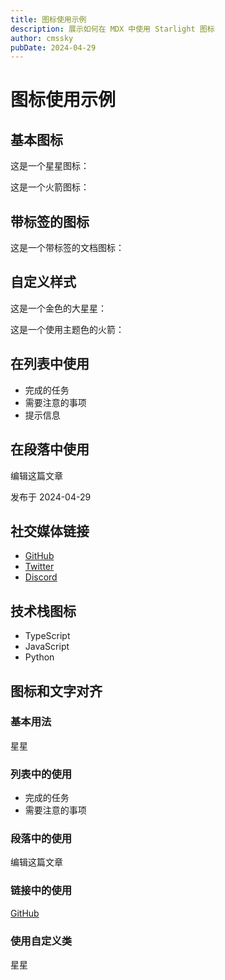 ```yaml
---
title: 图标使用示例
description: 展示如何在 MDX 中使用 Starlight 图标
author: cmssky
pubDate: 2024-04-29
---
```



# 图标使用示例

## 基本图标

这是一个星星图标：<Icon name="star" />

这是一个火箭图标：<Icon name="rocket" />

## 带标签的图标

这是一个带标签的文档图标：<Icon name="document" label="文档" />

## 自定义样式

这是一个金色的大星星：<Icon name="star" color="goldenrod" size="2rem" />

这是一个使用主题色的火箭：<Icon name="rocket" color="var(--sl-color-text-accent)" />

## 在列表中使用

- <Icon name="check" /> 完成的任务
- <Icon name="warning" /> 需要注意的事项
- <Icon name="info" /> 提示信息

## 在段落中使用

<Icon name="pencil" /> 编辑这篇文章

<Icon name="clock" /> 发布于 2024-04-29

## 社交媒体链接

- <Icon name="github" /> [GitHub](https://github.com)
- <Icon name="twitter" /> [Twitter](https://twitter.com)
- <Icon name="discord" /> [Discord](https://discord.com)

## 技术栈图标

- <Icon name="typescript" /> TypeScript
- <Icon name="javascript" /> JavaScript
- <Icon name="python" /> Python

## 图标和文字对齐

### 基本用法

<span style="display: inline-flex; align-items: center; gap: 0.5rem;">
  <Icon name="star" /> 星星
</span>

### 列表中的使用

- <span style="display: inline-flex; align-items: center; gap: 0.5rem;">
    <Icon name="check" /> 完成的任务
  </span>
- <span style="display: inline-flex; align-items: center; gap: 0.5rem;">
    <Icon name="warning" /> 需要注意的事项
  </span>

### 段落中的使用

<p>
  <span style="display: inline-flex; align-items: center; gap: 0.5rem;">
    <Icon name="pencil" /> 编辑这篇文章
  </span>
</p>

### 链接中的使用

<a href="https://github.com" style="display: inline-flex; align-items: center; gap: 0.5rem;">
  <Icon name="github" /> GitHub
</a>

### 使用自定义类

<span class="icon-text">
  <Icon name="star" /> 星星
</span>

<style>
  .icon-text {
    display: inline-flex;
    align-items: center;
    gap: 0.5rem;
  }
</style>
